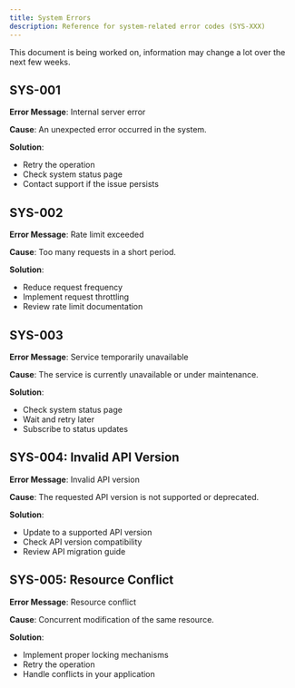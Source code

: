 ```yaml
---
title: System Errors
description: Reference for system-related error codes (SYS-XXX)
---
```



<Callout type="warn" title="Document Status">
  This document is being worked on, information may change a lot over the next few weeks.
</Callout>

## SYS-001

**Error Message**: Internal server error

**Cause**: An unexpected error occurred in the system.

**Solution**: 
- Retry the operation
- Check system status page
- Contact support if the issue persists

## SYS-002

**Error Message**: Rate limit exceeded

**Cause**: Too many requests in a short period.

**Solution**: 
- Reduce request frequency
- Implement request throttling
- Review rate limit documentation

## SYS-003

**Error Message**: Service temporarily unavailable

**Cause**: The service is currently unavailable or under maintenance.

**Solution**: 
- Check system status page
- Wait and retry later
- Subscribe to status updates

## SYS-004: Invalid API Version

**Error Message**: Invalid API version

**Cause**: The requested API version is not supported or deprecated.

**Solution**: 
- Update to a supported API version
- Check API version compatibility
- Review API migration guide

## SYS-005: Resource Conflict

**Error Message**: Resource conflict

**Cause**: Concurrent modification of the same resource.

**Solution**: 
- Implement proper locking mechanisms
- Retry the operation
- Handle conflicts in your application                        